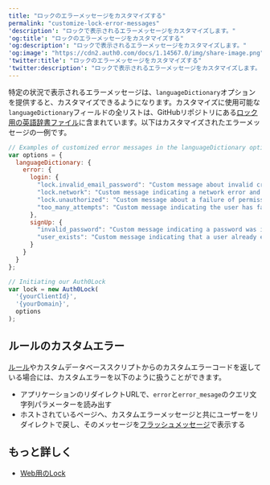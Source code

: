 ---
title: "ロックのエラーメッセージをカスタマイズする"
permalink: "customize-lock-error-messages"
'description': "ロックで表示されるエラーメッセージをカスタマイズします。"
'og:title': "ロックのエラーメッセージをカスタマイズする"
'og:description': "ロックで表示されるエラーメッセージをカスタマイズします。"
'og:image': "https://cdn2.auth0.com/docs/1.14567.0/img/share-image.png"
'twitter:title': "ロックのエラーメッセージをカスタマイズする"
'twitter:description': "ロックで表示されるエラーメッセージをカスタマイズします。"
---

特定の状況で表示されるエラーメッセージは、`languageDictionary`オプションを提供すると、カスタマイズできるようになります。カスタマイズに使用可能な`languageDictionary`フィールドの全リストは、GitHubリポジトリにある[ロック用の英語辞書ファイル](https://github.com/auth0/lock/blob/master/src/i18n/en.js)に含まれています。以下はカスタマイズされたエラーメッセージの一例です。


```javascript lines
// Examples of customized error messages in the languageDictionary option
var options = {
  languageDictionary: {
    error: {
      login: {
        "lock.invalid_email_password": "Custom message about invalid credentials",
        "lock.network": "Custom message indicating a network error and suggesting the user check connection",
        "lock.unauthorized": "Custom message about a failure of permissions",
        "too_many_attempts": "Custom message indicating the user has failed to login too many times."
      },
      signUp: {
        "invalid_password": "Custom message indicating a password was invalid",
        "user_exists": "Custom message indicating that a user already exists"
      }
    }
  }
};

// Initiating our Auth0Lock
var lock = new Auth0Lock(
  '{yourClientId}',
  '{yourDomain}',
  options
);
```

## ルールのカスタムエラー

[ルール](/ja-jp/customize/rules)やカスタムデータベーススクリプトからのカスタムエラーコードを返している場合には、カスタムエラーを以下のように扱うことができます。

* アプリケーションのリダイレクトURLで、`error`と`error_mesage`のクエリ文字列パラメーターを読み出す
* ホストされているページへ、カスタムエラーメッセージと共にユーザーをリダイレクトで戻し、そのメッセージを[フラッシュメッセージ](/ja-jp/libraries/lock/lock-api-reference)で表示する

## もっと詳しく

* [Web用のLock](/ja-jp/libraries/lock)
